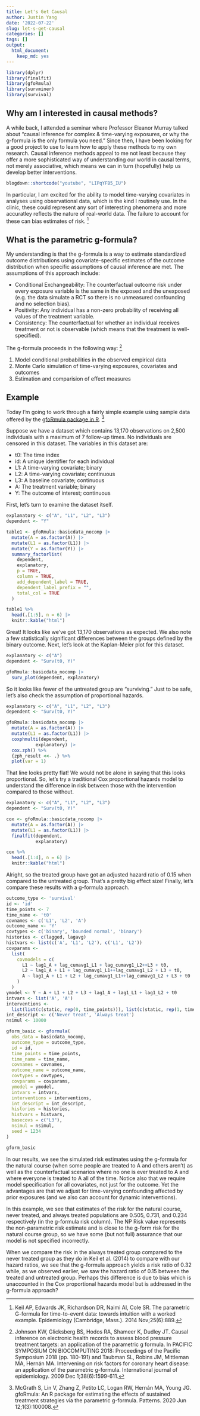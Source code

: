 ```yaml
---
title: Let's Get Causal
author: Justin Yang
date: '2022-07-22'
slug: let-s-get-causal
categories: []
tags: []
output:
  html_document:
    keep_md: yes
---
```


```r
library(dplyr)
library(finalfit)
library(gfoRmula)
library(survminer)
library(survival)
```

## Why am I interested in causal methods?
A while back, I attended a seminar where Professor Eleanor Murray talked about "causal inference for complex & time-varying exposures, or why the g-formula is the only formula you need." Since then, I have been looking for a good project to use to learn how to apply these methods to my own research. Causal inference methods appeal to me not least because they offer a more sophisticated way of understanding our world in causal terms, not merely associative, which means we can in turn (hopefully) help us develop better interventions.

```r
blogdown::shortcode("youtube", "LIPqYFB5_IU")
```

In particular, I am excited for the ability to model time-varying covariates in analyses using observational data, which is the kind I routinely use. In the clinic, these could represent any sort of interesting phenomena and more accuratley reflects the nature of real-world data. The failure to account for these can bias estimates of risk. [^keil]

[^keil]: Keil AP, Edwards JK, Richardson DR, Naimi AI, Cole SR. The parametric G-formula for time-to-event data: towards intuition with a worked example. Epidemiology (Cambridge, Mass.). 2014 Nov;25(6):889.

## What is the parametric g-formula?

My understanding is that the g-formula is a way to estimate standardized outcome distributions using covariate-specific estimates of the outcome distribution when specific assumptions of causal inference are met. The assumptions of this approach include:

* Conditional Exchangeability: The counterfactual outcome risk under every exposure variable is the same in the exposed and the unexposed (e.g. the data simulate a RCT so there is no unmeasured confounding and no selection bias).
* Positivity: Any individual has a non-zero probability of receiving all values of the treatment variable.
* Consistency: The counterfactual for whether an individual receives treatment or not is observable (which means that the treatment is well-specified).

The g-formula proceeds in the following way: [^steps]

1. Model conditional probabilities in the observed empirical data
2. Monte Carlo simulation of time-varying exposures, covariates and outcomes
3. Estimation and comparision of effect measures

[^steps]: Johnson KW, Glicksberg BS, Hodos RA, Shameer K, Dudley JT. Causal inference on electronic health records to assess blood pressure treatment targets: an application of the parametric g formula. In PACIFIC SYMPOSIUM ON BIOCOMPUTING 2018: Proceedings of the Pacific Symposium 2018 (pp. 180-191) and Taubman SL, Robins JM, Mittleman MA, Hernán MA. Intervening on risk factors for coronary heart disease: an application of the parametric g-formula. International journal of epidemiology. 2009 Dec 1;38(6):1599-611.

## Example

Today I'm going to work through a fairly simple example using sample data offered by the [gfoRmula package in R](https://cran.r-project.org/web/packages/gfoRmula/index.html). [^mcgrath]

[^mcgrath]: McGrath S, Lin V, Zhang Z, Petito LC, Logan RW, Hernán MA, Young JG. gfoRmula: An R package for estimating the effects of sustained treatment strategies via the parametric g-formula. Patterns. 2020 Jun 12;1(3):100008.

Suppose we have a dataset which contains 13,170 observations on 2,500 individuals with a maximum of 7 follow-up times. No individuals are censored in this dataset. The variables in this dataset are:

* t0: The time index
* id: A unique identifier for each individual
* L1: A time-varying covariate; binary
* L2: A time-varying covariate; continuous
* L3: A baseline covariate; continuous
* A: The treatment variable; binary
* Y: The outcome of interest; continuous

First, let's turn to examine the dataset itself. 

```r
explanatory <- c("A", "L1", "L2", "L3")
dependent <- "Y"

table1 <- gfoRmula::basicdata_nocomp |>
  mutate(A = as.factor(A)) |>
  mutate(L1 = as.factor(L1)) |>
  mutate(Y = as.factor(Y)) |>
  summary_factorlist(
    dependent,
    explanatory,
    p = TRUE,
    column = TRUE,
    add_dependent_label = TRUE,
    dependent_label_prefix = "",
    total_col = TRUE
  )

table1 %>% 
  head(.[1:5], n = 6) |> 
  knitr::kable("html")
```

Great! It looks like we've got 13,170 observations as expected. We also note a few statistically significant differences between the groups defined by the binary outcome. Next, let's look at the Kaplan-Meier plot for this dataset.

```r
explanatory <- c("A")
dependent <- "Surv(t0, Y)"

gfoRmula::basicdata_nocomp |>
  surv_plot(dependent, explanatory)
```
So it looks like fewer of the untreated group are "surviving." Just to be safe, let's also check the assumption of proportional hazards.

```r
explanatory <- c("A", "L1", "L2", "L3")
dependent <- "Surv(t0, Y)"

gfoRmula::basicdata_nocomp |>
  mutate(A = as.factor(A)) |>
  mutate(L1 = as.factor(L1)) |>
  coxphmulti(dependent,
           explanatory) |>
  cox.zph() %>%
  {zph_result <<- .} %>% 
  plot(var = 1)
```
That line looks pretty flat! We would not be alone in saying that this looks proportional. So, let's try a traditional Cox proportional hazards model to understand the difference in risk between those with the intervention compared to those without.

```r
explanatory <- c("A", "L1", "L2", "L3")
dependent <- "Surv(t0, Y)"

cox <- gfoRmula::basicdata_nocomp |>
  mutate(A = as.factor(A)) |>
  mutate(L1 = as.factor(L1)) |>
  finalfit(dependent,
           explanatory)

cox %>% 
  head(.[1:4], n = 6) |> 
  knitr::kable("html")
```
Alright, so the treated group have got an adjusted hazard ratio of 0.15 when compared to the untreated group. That's a pretty big effect size! Finally, let's compare these results with a g-formula approach.

```r
outcome_type <- 'survival'
id <- 'id'
time_points <- 7
time_name <- 't0'
covnames <- c('L1', 'L2', 'A')
outcome_name <- 'Y'
covtypes <- c('binary', 'bounded normal', 'binary')
histories <- c(lagged, lagavg)
histvars <- list(c('A', 'L1', 'L2'), c('L1', 'L2'))
covparams <-
  list(
    covmodels = c(
      L1 ~ lag1_A + lag_cumavg1_L1 + lag_cumavg1_L2++L3 + t0,
      L2 ~ lag1_A + L1 + lag_cumavg1_L1++lag_cumavg1_L2 + L3 + t0,
      A ~ lag1_A + L1 + L2 + lag_cumavg1_L1++lag_cumavg1_L2 + L3 + t0
    )
  )
ymodel <- Y ~ A + L1 + L2 + L3 + lag1_A + lag1_L1 + lag1_L2 + t0
intvars <- list('A', 'A')
interventions <-
  list(list(c(static, rep(0, time_points))), list(c(static, rep(1, time_points))))
int_descript <- c('Never treat', 'Always treat')
nsimul <- 10000

gform_basic <- gformula(
  obs_data = basicdata_nocomp,
  outcome_type = outcome_type,
  id = id,
  time_points = time_points,
  time_name = time_name,
  covnames = covnames,
  outcome_name = outcome_name,
  covtypes = covtypes,
  covparams = covparams,
  ymodel = ymodel,
  intvars = intvars,
  interventions = interventions,
  int_descript = int_descript,
  histories = histories,
  histvars = histvars,
  basecovs = c("L3"),
  nsimul = nsimul,
  seed = 1234
)

gform_basic
```
In our results, we see the simulated risk estimates using the g-formula for the natural course (when some people are treated to A and others aren't) as well as the counterfactual scenarios where no one is ever treated to A and where everyone is treated to A all of the time. Notice also that we require model specification for all covariates, not just for the outcome. Yet the advantages are that we adjust for time-varying confounding affected by prior exposures (and we also can account for dynamic interventions).

In this example, we see that estimates of the risk for the natural course, never treated, and always treated populations are 0.505, 0.731, and 0.234 respectively (in the g-formula risk column). The NP Risk value represents the non-parametric risk estimate and is close to the g-form risk for the natural course group, so we have some (but not full) assurance that our model is not specified incorrectly. 

When we compare the risk in the always treated group compared to the never treated group as they do in Keil et al. (2014) to compare with our hazard ratios, we see that the g-formula approach yields a risk ratio of 0.32 while, as we observed earlier, we saw the hazard ratio of 0.15 between the treated and untreated group. Perhaps this difference is due to bias which is unaccounted in the Cox proportional hazards model but is addressed in the g-formula approach? 

